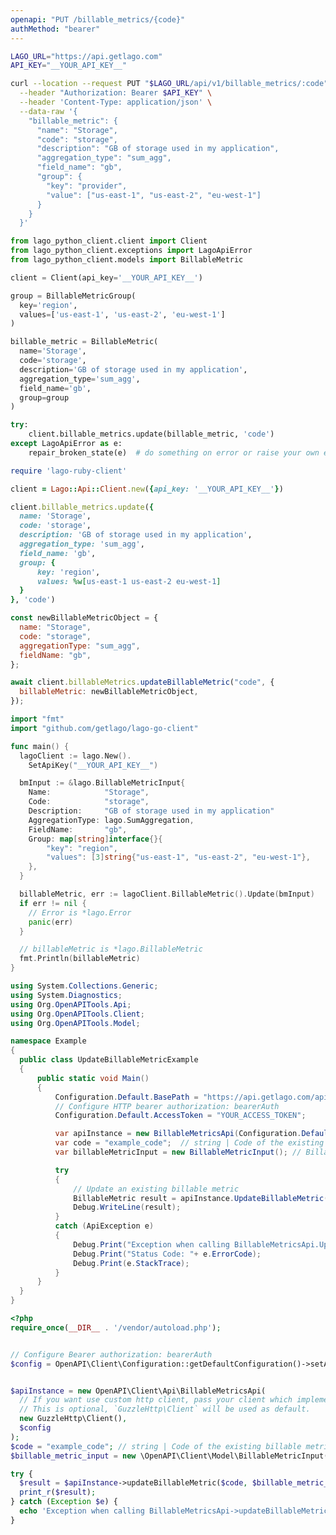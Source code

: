 ```yaml
---
openapi: "PUT /billable_metrics/{code}"
authMethod: "bearer"
---
```


<RequestExample>

```bash cURL
LAGO_URL="https://api.getlago.com"
API_KEY="__YOUR_API_KEY__"

curl --location --request PUT "$LAGO_URL/api/v1/billable_metrics/:code" \
  --header "Authorization: Bearer $API_KEY" \
  --header 'Content-Type: application/json' \
  --data-raw '{
    "billable_metric": {
      "name": "Storage",
      "code": "storage",
      "description": "GB of storage used in my application",
      "aggregation_type": "sum_agg",
      "field_name": "gb",
      "group": {
        "key": "provider",
        "value": ["us-east-1", "us-east-2", "eu-west-1"]
      }
    }
  }'
```

```python Python
from lago_python_client.client import Client
from lago_python_client.exceptions import LagoApiError
from lago_python_client.models import BillableMetric

client = Client(api_key='__YOUR_API_KEY__')

group = BillableMetricGroup(
  key='region',
  values=['us-east-1', 'us-east-2', 'eu-west-1']
)

billable_metric = BillableMetric(
  name='Storage',
  code='storage',
  description='GB of storage used in my application',
  aggregation_type='sum_agg',
  field_name='gb',
  group=group
)

try:
    client.billable_metrics.update(billable_metric, 'code')
except LagoApiError as e:
    repair_broken_state(e)  # do something on error or raise your own exception
```

```ruby Ruby
require 'lago-ruby-client'

client = Lago::Api::Client.new({api_key: '__YOUR_API_KEY__'})

client.billable_metrics.update({
  name: 'Storage',
  code: 'storage',
  description: 'GB of storage used in my application',
  aggregation_type: 'sum_agg',
  field_name: 'gb',
  group: {
      key: 'region',
      values: %w[us-east-1 us-east-2 eu-west-1]
  }
}, 'code')
```

```js Javascript
const newBillableMetricObject = {
  name: "Storage",
  code: "storage",
  aggregationType: "sum_agg",
  fieldName: "gb",
};

await client.billableMetrics.updateBillableMetric("code", {
  billableMetric: newBillableMetricObject,
});
```

```go Go
import "fmt"
import "github.com/getlago/lago-go-client"

func main() {
  lagoClient := lago.New().
    SetApiKey("__YOUR_API_KEY__")

  bmInput := &lago.BillableMetricInput{
    Name:            "Storage",
    Code:            "storage",
    Description:     "GB of storage used in my application"
    AggregationType: lago.SumAggregation,
    FieldName:       "gb",
    Group: map[string]interface{}{
        "key": "region",
        "values": [3]string{"us-east-1", "us-east-2", "eu-west-1"},
    },
  }

  billableMetric, err := lagoClient.BillableMetric().Update(bmInput)
  if err != nil {
    // Error is *lago.Error
    panic(err)
  }

  // billableMetric is *lago.BillableMetric
  fmt.Println(billableMetric)
}
```

```csharp C#
using System.Collections.Generic;
using System.Diagnostics;
using Org.OpenAPITools.Api;
using Org.OpenAPITools.Client;
using Org.OpenAPITools.Model;

namespace Example
{
  public class UpdateBillableMetricExample
  {
      public static void Main()
      {
          Configuration.Default.BasePath = "https://api.getlago.com/api/v1";
          // Configure HTTP bearer authorization: bearerAuth
          Configuration.Default.AccessToken = "YOUR_ACCESS_TOKEN";

          var apiInstance = new BillableMetricsApi(Configuration.Default);
          var code = "example_code";  // string | Code of the existing billable metric
          var billableMetricInput = new BillableMetricInput(); // BillableMetricInput | Update an existing billable metric

          try
          {
              // Update an existing billable metric
              BillableMetric result = apiInstance.UpdateBillableMetric(code, billableMetricInput);
              Debug.WriteLine(result);
          }
          catch (ApiException e)
          {
              Debug.Print("Exception when calling BillableMetricsApi.UpdateBillableMetric: " + e.Message );
              Debug.Print("Status Code: "+ e.ErrorCode);
              Debug.Print(e.StackTrace);
          }
      }
  }
}
```

```php PHP
<?php
require_once(__DIR__ . '/vendor/autoload.php');


// Configure Bearer authorization: bearerAuth
$config = OpenAPI\Client\Configuration::getDefaultConfiguration()->setAccessToken('YOUR_ACCESS_TOKEN');


$apiInstance = new OpenAPI\Client\Api\BillableMetricsApi(
  // If you want use custom http client, pass your client which implements `GuzzleHttp\ClientInterface`.
  // This is optional, `GuzzleHttp\Client` will be used as default.
  new GuzzleHttp\Client(),
  $config
);
$code = "example_code"; // string | Code of the existing billable metric
$billable_metric_input = new \OpenAPI\Client\Model\BillableMetricInput(); // \OpenAPI\Client\Model\BillableMetricInput | Update an existing billable metric

try {
  $result = $apiInstance->updateBillableMetric($code, $billable_metric_input);
  print_r($result);
} catch (Exception $e) {
  echo 'Exception when calling BillableMetricsApi->updateBillableMetric: ', $e->getMessage(), PHP_EOL;
}
```

</RequestExample>